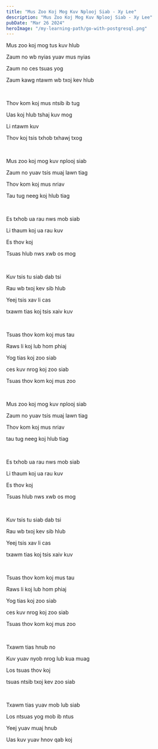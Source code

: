 ```yaml
---
title: "Mus Zoo Koj Mog Kuv Nplooj Siab - Xy Lee"
description: "Mus Zoo Koj Mog Kuv Nplooj Siab - Xy Lee"
pubDate: "Mar 26 2024"
heroImage: "/my-learning-path/go-with-postgresql.png"
---
```


Mus zoo koj mog tus kuv hlub

Zaum no wb nyias yuav mus nyias

Zaum no ces tsuas yog

Zaum kawg ntawm wb txoj kev hlub

<br />

Thov kom koj mus ntsib ib tug

Uas koj hlub tshaj kuv mog

Li ntawm kuv

Thov koj tsis txhob txhawj txog

<br />

Mus zoo koj mog kuv nplooj siab

Zaum no yuav tsis muaj lawn tiag

Thov kom koj mus nriav

Tau tug neeg koj hlub tiag

<br />

Es txhob ua rau nws mob siab

Li thaum koj ua rau kuv

Es thov koj

Tsuas hlub nws xwb os mog

<br />

Kuv tsis tu siab dab tsi

Rau wb txoj kev sib hlub

Yeej tsis xav li cas

txawm tias koj tsis xaiv kuv

<br />

Tsuas thov kom koj mus tau

Raws li koj lub hom phiaj

Yog tias koj zoo siab

ces kuv nrog koj zoo siab

Tsuas thov kom koj mus zoo

<br />

Mus zoo koj mog kuv nplooj siab

Zaum no yuav tsis muaj lawn tiag

Thov kom koj mus nriav

tau tug neeg koj hlub tiag

<br />

Es txhob ua rau nws mob siab

Li thaum koj ua rau kuv

Es thov koj

Tsuas hlub nws xwb os mog

<br />

Kuv tsis tu siab dab tsi

Rau wb txoj kev sib hlub

Yeej tsis xav li cas

txawm tias koj tsis xaiv kuv

<br />

Tsuas thov kom koj mus tau

Raws li koj lub hom phiaj

Yog tias koj zoo siab

ces kuv nrog koj zoo siab

Tsuas thov kom koj mus zoo

<br />

Txawm tias hnub no

Kuv yuav nyob nrog lub kua muag

Los tsuas thov koj

tsuas ntsib txoj kev zoo siab

<br />

Txawm tias yuav mob lub siab

Los ntsuas yog mob ib ntus

Yeej yuav muaj hnub

Uas kuv yuav hnov qab koj
